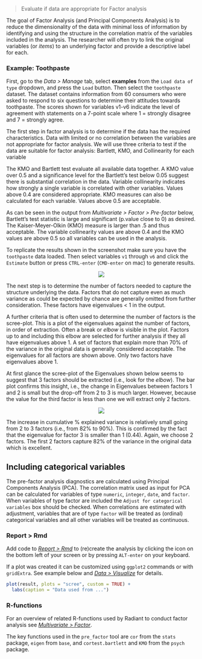 > Evaluate if data are appropriate for Factor analysis

The goal of Factor Analysis (and Principal Components Analysis) is to reduce the dimensionality of the data with minimal loss of information by identifying and using the structure in the correlation matrix of the variables included in the analysis. The researcher will often try to link the original variables (or _items_) to an underlying factor and provide a descriptive label for each.

### Example: Toothpaste

First, go to the _Data > Manage_ tab, select **examples** from the `Load data of type` dropdown, and press the `Load` button. Then select the `toothpaste` dataset. The dataset contains information from 60 consumers who were asked to respond to six questions to determine their attitudes towards toothpaste. The scores shown for variables v1-v6 indicate the level of agreement with statements on a 7-point scale where 1 = strongly disagree and 7 = strongly agree.

The first step in factor analysis is to determine if the data has the required characteristics. Data with limited or no correlation between the variables are not appropriate for factor analysis. We will use three criteria to test if the data are suitable for factor analysis:  Bartlett, KMO, and Collinearity for each variable

The KMO and Bartlett test evaluate all available data together. A KMO value over 0.5 and a significance level for the Bartlett’s test below 0.05 suggest there is substantial correlation in the data. Variable collinearity indicates how strongly a single variable is correlated with other variables. Values above 0.4 are considered appropriate. KMO measures can also be calculated for each variable. Values above 0.5 are acceptable.

As can be seen in the output from _Multivariate > Factor > Pre-factor_ below, Bartlett's test statistic is large and significant (p.value close to 0) as desired. The Kaiser-Meyer-Olkin (KMO) measure is larger than .5 and thus acceptable. The variable collinearity values are above 0.4 and the KMO values are above 0.5 so all variables can be used in the analysis.

To replicate the results shown in the screenshot make sure you have the `toothpaste` data loaded. Then select variables `v1` through `v6` and click the `Estimate` button or press `CTRL-enter` (`CMD-enter` on mac) to generate results.

<p align="center"><img src="https://radiant-rstats.github.io/docs/multivariate/figures_multivariate//pre_factor_summary.png"></p>

The next step is to determine the number of factors needed to capture the structure underlying the data. Factors that do not capture even as much variance as could be expected by chance are generally omitted from further consideration. These factors have eigenvalues < 1 in the output.

A further criteria that is often used to determine the number of factors is the scree-plot. This is a plot of the eigenvalues against the number of factors, in order of extraction. Often a break or _elbow_ is visible in the plot. Factors up to and including this elbow are selected for further analysis if they all have eigenvalues above 1. A set of factors that explain more than 70% of the variance in the original data is generally considered acceptable. The eigenvalues for all factors are shown above. Only two factors have eigenvalues above 1.

At first glance the scree-plot of the Eigenvalues shown below seems to suggest that 3 factors should be extracted (i.e., look for the _elbow_). The bar plot confirms this insight, i.e., the change in Eigenvalues between factors 1 and 2 is small but the drop-off from 2 to 3 is much larger. However, because the value for the third factor is less than one we will extract only 2 factors.

<p align="center"><img src="https://radiant-rstats.github.io/docs/multivariate/figures_multivariate//pre_factor_plot.png"></p>

The increase in cumulative % explained variance is relatively small going from 2 to 3 factors (i.e., from 82% to 90%). This is confirmed by the fact that the eigenvalue for factor 3 is smaller than 1 (0.44). Again, we choose 2 factors. The first 2 factors capture 82% of the variance in the original data which is excellent.

## Including categorical variables

The pre-factor analysis diagnostics are calculated using Principal Components Analysis (PCA). The correlation matrix used as input for PCA can be calculated for variables of type `numeric`, `integer`, `date`, and `factor`. When variables of type factor are included the `Adjust for categorical variables` box should be checked. When correlations are estimated with adjustment, variables that are of type `factor` will be treated as (ordinal) categorical variables and all other variables will be treated as continuous.

### Report > Rmd

Add code to <a href="https://radiant-rstats.github.io/docs/data/report_rmd.html" target="_blank">_Report > Rmd_</a> to (re)create the analysis by clicking the <i title="report results" class="fa fa-edit"></i> icon on the bottom left of your screen or by pressing `ALT-enter` on your keyboard. 

If a plot was created it can be customized using `ggplot2` commands or with `gridExtra`. See example below and <a href="https://radiant-rstats.github.io/docs/data/visualize.html" target="_blank">_Data > Visualize_</a> for details.

```r
plot(result, plots = "scree", custom = TRUE) + 
  labs(caption = "Data used from ...")
```

### R-functions

For an overview of related R-functions used by Radiant to conduct factor analysis see <a href = "https://radiant-rstats.github.io/radiant.multivariate/reference/index.html#section-multivariate-factor" target="_blank">_Multivariate > Factor_</a>.

The key functions used in the `pre_factor` tool are `cor` from the `stats` package, `eigen` from `base`, and `cortest.bartlett` and `KMO` from the `psych` package. 
